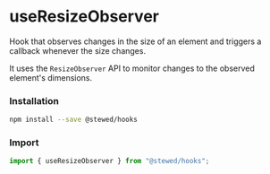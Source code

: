 
# useResizeObserver

Hook that observes changes in the size of an element and triggers a callback whenever the size changes.

It uses the `ResizeObserver` API to monitor changes to the observed element's dimensions.

### Installation

```bash
npm install --save @stewed/hooks
```

### Import

```js
import { useResizeObserver } from "@stewed/hooks";
```

<Meta of={ResizeObserverStories} />

<Stories />

